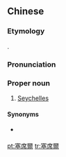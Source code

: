 ==Chinese==
{{zh-forms|s=塞席尔|gloss=-}}

===Etymology===
{{bor|zh|fr|Seychelles}}.

===Pronunciation===
{{zh-pron
|m=Sèxí'ěr
|c=sak1 zik6 ji5
|cat=pn
}}

===Proper noun===
{{zh-proper noun}}

# {{lb|zh|Taiwan}} [[Seychelles]]

====Synonyms====
* {{qualifier|Mainland China}} {{zh-l|塞舌爾}}

{{zh-cat|Countries}}

[[pt:塞席爾]]
[[tr:塞席爾]]
